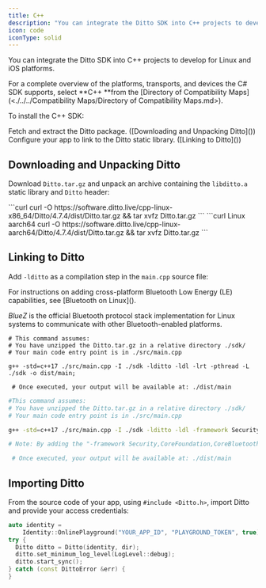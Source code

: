 ```yaml
---
title: C++
description: "You can integrate the Ditto SDK into C++ projects to develop for Linux and iOS platforms."
icon: code
iconType: solid
---
```


You can integrate the Ditto SDK into C++ projects to develop for Linux and iOS platforms.

<Info>
For a complete overview of the platforms, transports, and devices the C# SDK supports, select **C++ **from the [Directory of Compatibility Maps](<./../../Compatibility Maps/Directory of Compatibility Maps.md>).
</Info>

To install the C++ SDK:

<Steps>
<Step>
Fetch and extract the Ditto package. ([Downloading and Unpacking Ditto]())
</Step>

<Step>
Configure your app to link to the Ditto static library. ([Linking to Ditto]())
</Step>
</Steps>


## Downloading and Unpacking Ditto

Download `Ditto.tar.gz` and unpack an archive containing the `libditto.a` static library and `Ditto` header:

<Tabs>
  <Tab title="Linux x86_64">
```curl
curl -O https://software.ditto.live/cpp-linux-x86_64/Ditto/4.7.4/dist/Ditto.tar.gz && tar xvfz Ditto.tar.gz
```
  </Tab>
  <Tab title="tab 2">
```curl Linux aarch64
curl -O https://software.ditto.live/cpp-linux-aarch64/Ditto/4.7.4/dist/Ditto.tar.gz && tar xvfz Ditto.tar.gz
```
  </Tab>
</Tabs>

## Linking to Ditto

Add `-lditto` as a compilation step in the `main.cpp` source file:


<Info>
For instructions on adding cross-platform Bluetooth Low Energy (LE) capabilities, see [Bluetooth on Linux]().

*BlueZ* is the official Bluetooth protocol stack implementation for Linux systems to communicate with other Bluetooth-enabled platforms.

</Info>

```curl Linux
# This command assumes:
# You have unzipped the Ditto.tar.gz in a relative directory ./sdk/
# Your main code entry point is in ./src/main.cpp

g++ -std=c++17 ./src/main.cpp -I ./sdk -lditto -ldl -lrt -pthread -L ./sdk -o dist/main;

 # Once executed, your output will be available at: ./dist/main
```

```bash iOS
#This command assumes:
# You have unzipped the Ditto.tar.gz in a relative directory ./sdk/
# Your main code entry point is in ./src/main.cpp

g++ -std=c++17 ./src/main.cpp -I ./sdk -lditto -ldl -framework Security,CoreFoundation,CoreBluetooth,ObjC -pthread -L ./sdk -o dist/main;

# Note: By adding the "-framework Security,CoreFoundation,CoreBluetooth,ObjC.," you enable the C++ SDK to leverage iOS peer-to-peer networks.

 # Once executed, your output will be available at: ./dist/main
```

## Importing Ditto

From the source code of your app, using `#include <Ditto.h>`,  import Ditto and provide your access credentials:

```cpp
auto identity =
    Identity::OnlinePlayground("YOUR_APP_ID", "PLAYGROUND_TOKEN", true);
try {
  Ditto ditto = Ditto(identity, dir);
  ditto.set_minimum_log_level(LogLevel::debug);
  ditto.start_sync();
} catch (const DittoError &err) {
}
```

